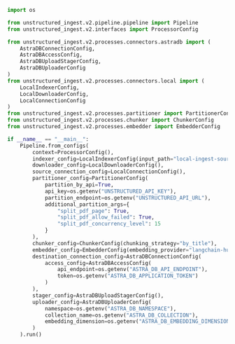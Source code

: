 ```python Python Ingest v2
import os

from unstructured_ingest.v2.pipeline.pipeline import Pipeline
from unstructured_ingest.v2.interfaces import ProcessorConfig

from unstructured_ingest.v2.processes.connectors.astradb import (
    AstraDBConnectionConfig,
    AstraDBAccessConfig,
    AstraDBUploadStagerConfig,
    AstraDBUploaderConfig
)
from unstructured_ingest.v2.processes.connectors.local import (
    LocalIndexerConfig,
    LocalDownloaderConfig,
    LocalConnectionConfig
)
from unstructured_ingest.v2.processes.partitioner import PartitionerConfig
from unstructured_ingest.v2.processes.chunker import ChunkerConfig
from unstructured_ingest.v2.processes.embedder import EmbedderConfig

if __name__ == "__main__":
    Pipeline.from_configs(
        context=ProcessorConfig(),
        indexer_config=LocalIndexerConfig(input_path="local-ingest-source"),
        downloader_config=LocalDownloaderConfig(),
        source_connection_config=LocalConnectionConfig(),
        partitioner_config=PartitionerConfig(
            partition_by_api=True,
            api_key=os.getenv("UNSTRUCTURED_API_KEY"),
            partition_endpoint=os.getenv("UNSTRUCTURED_API_URL"),
            additional_partition_args={
                "split_pdf_page": True,
                "split_pdf_allow_failed": True,
                "split_pdf_concurrency_level": 15
            }
        ),
        chunker_config=ChunkerConfig(chunking_strategy="by_title"),
        embedder_config=EmbedderConfig(embedding_provider="langchain-huggingface"),
        destination_connection_config=AstraDBConnectionConfig(
            access_config=AstraDBAccessConfig(
                api_endpoint=os.getenv("ASTRA_DB_API_ENDPOINT"),
                token=os.getenv("ASTRA_DB_APPLICATION_TOKEN")
            )
        ),
        stager_config=AstraDBUploadStagerConfig(),
        uploader_config=AstraDBUploaderConfig(
            namespace=os.getenv("ASTRA_DB_NAMESPACE"),
            collection_name=os.getenv("ASTRA_DB_COLLECTION"),
            embedding_dimension=os.getenv("ASTRA_DB_EMBEDDING_DIMENSIONS")
        )
    ).run()
```